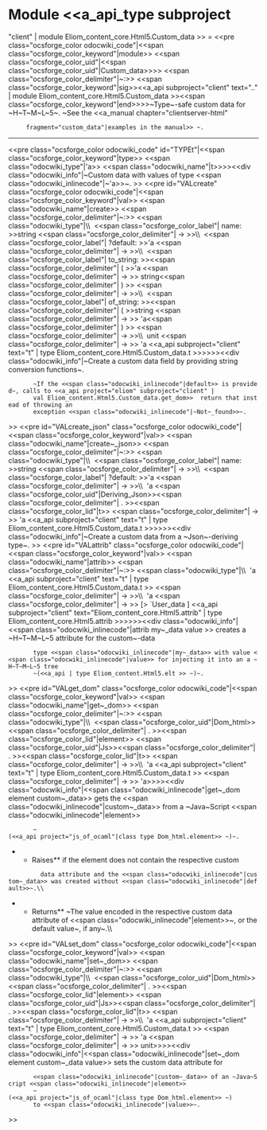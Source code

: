 =Module <<a_api_type subproject="client" | module Eliom_content_core.Html5.Custom_data >> =
<<pre class="ocsforge_color odocwiki_code"|<<span class="ocsforge_color_keyword"|module>> <<span class="ocsforge_color_uid"|<<span class="ocsforge_color_uid"|Custom_data>>>> <<span class="ocsforge_color_delimiter"|~:>> <<span class="ocsforge_color_keyword"|sig>><<a_api subproject="client" text=".." | module Eliom_content_core.Html5.Custom_data >><<span class="ocsforge_color_keyword"|end>>>>~Type~-safe custom data for ~H~T~M~L~5~. ~See the <<a_manual chapter="clientserver-html"
      fragment="custom_data"|examples in the manual>> ~.

----
<<pre class="ocsforge_color odocwiki_code" id="TYPEt"|<<span class="ocsforge_color_keyword"|type>> <<span class="odocwiki_type"|'a>> <<span class="odocwiki_name"|t>>>><<div class="odocwiki_info"|~Custom data with values of type <<span class="odocwiki_inlinecode"|~'a>>~.
>>
<<pre id="VALcreate" class="ocsforge_color odocwiki_code"|<<span class="ocsforge_color_keyword"|val>> <<span class="odocwiki_name"|create>> <<span class="ocsforge_color_delimiter"|~:>> <<span class="odocwiki_type"|\\  <<span class="ocsforge_color_label"| name: >>string <<span class="ocsforge_color_delimiter"| -> >>\\  <<span class="ocsforge_color_label"| ?default: >>'a <<span class="ocsforge_color_delimiter"| -> >>\\  <<span class="ocsforge_color_label"| to_string: >><<span class="ocsforge_color_delimiter"| ( >>'a <<span class="ocsforge_color_delimiter"| -> >> string<<span class="ocsforge_color_delimiter"| ) >> <<span class="ocsforge_color_delimiter"| -> >>\\  <<span class="ocsforge_color_label"| of_string: >><<span class="ocsforge_color_delimiter"| ( >>string <<span class="ocsforge_color_delimiter"| -> >> 'a<<span class="ocsforge_color_delimiter"| ) >> <<span class="ocsforge_color_delimiter"| -> >>\\  unit <<span class="ocsforge_color_delimiter"| -> >> 'a <<a_api subproject="client" text="t" | type Eliom_content_core.Html5.Custom_data.t >>>>>><<div class="odocwiki_info"|~Create a custom data field by providing string conversion functions~.
        ~If the <<span class="odocwiki_inlinecode"|default>> is provided~, calls to <<a_api project="eliom" subproject="client" |
        val Eliom_content.Html5.Custom_data.get_dom>>  return that instead of throwing an
        exception <<span class="odocwiki_inlinecode"|~Not~_found>>~.
>>
<<pre id="VALcreate_json" class="ocsforge_color odocwiki_code"|<<span class="ocsforge_color_keyword"|val>> <<span class="odocwiki_name"|create~_json>> <<span class="ocsforge_color_delimiter"|~:>> <<span class="odocwiki_type"|\\  <<span class="ocsforge_color_label"| name: >>string <<span class="ocsforge_color_delimiter"| -> >>\\  <<span class="ocsforge_color_label"| ?default: >>'a <<span class="ocsforge_color_delimiter"| -> >>\\  'a <<span class="ocsforge_color_uid"|Deriving_Json>><<span class="ocsforge_color_delimiter"| . >><<span class="ocsforge_color_lid"|t>> <<span class="ocsforge_color_delimiter"| -> >> 'a <<a_api subproject="client" text="t" | type Eliom_content_core.Html5.Custom_data.t >>>>>><<div class="odocwiki_info"|~Create a custom data from a ~Json~-deriving type~.
>>
<<pre id="VALattrib" class="ocsforge_color odocwiki_code"|<<span class="ocsforge_color_keyword"|val>> <<span class="odocwiki_name"|attrib>> <<span class="ocsforge_color_delimiter"|~:>> <<span class="odocwiki_type"|\\  'a <<a_api subproject="client" text="t" | type Eliom_content_core.Html5.Custom_data.t >> <<span class="ocsforge_color_delimiter"| -> >>\\  'a <<span class="ocsforge_color_delimiter"| -> >> [> `User_data ] <<a_api subproject="client" text="Eliom_content_core.Html5.attrib" | type Eliom_content_core.Html5.attrib >>>>>><<div class="odocwiki_info"|<<span class="odocwiki_inlinecode"|attrib my~_data value >> creates a ~H~T~M~L~5 attribute for the custom~-data
        type <<span class="odocwiki_inlinecode"|my~_data>> with value <<span class="odocwiki_inlinecode"|value>> for injecting it into an a ~H~T~M~L~5 tree
        ~(<<a_api | type Eliom_content.Html5.elt >> ~)~.
>>
<<pre id="VALget_dom" class="ocsforge_color odocwiki_code"|<<span class="ocsforge_color_keyword"|val>> <<span class="odocwiki_name"|get~_dom>> <<span class="ocsforge_color_delimiter"|~:>> <<span class="odocwiki_type"|\\  <<span class="ocsforge_color_uid"|Dom_html>><<span class="ocsforge_color_delimiter"| . >><<span class="ocsforge_color_lid"|element>> <<span class="ocsforge_color_uid"|Js>><<span class="ocsforge_color_delimiter"| . >><<span class="ocsforge_color_lid"|t>> <<span class="ocsforge_color_delimiter"| -> >>\\  'a <<a_api subproject="client" text="t" | type Eliom_content_core.Html5.Custom_data.t >> <<span class="ocsforge_color_delimiter"| -> >> 'a>>>><<div class="odocwiki_info"|<<span class="odocwiki_inlinecode"|get~_dom element custom~_data>> gets the <<span class="odocwiki_inlinecode"|custom~_data>> from a ~Java~Script <<span class="odocwiki_inlinecode"|element>>
        ~(<<a_api project="js_of_ocaml"|class type Dom_html.element>> ~)~.
**Raises** {{{Not_found}}} if the element does not contain the respective custom
          data attribute and the <<span class="odocwiki_inlinecode"|custom~_data>> was created without <<span class="odocwiki_inlinecode"|default>>~.\\
**Returns** ~The value encoded in the respective custom data attribute of <<span class="odocwiki_inlinecode"|element>>~, or the default value~, if any~.\\
>>
<<pre id="VALset_dom" class="ocsforge_color odocwiki_code"|<<span class="ocsforge_color_keyword"|val>> <<span class="odocwiki_name"|set~_dom>> <<span class="ocsforge_color_delimiter"|~:>> <<span class="odocwiki_type"|\\  <<span class="ocsforge_color_uid"|Dom_html>><<span class="ocsforge_color_delimiter"| . >><<span class="ocsforge_color_lid"|element>> <<span class="ocsforge_color_uid"|Js>><<span class="ocsforge_color_delimiter"| . >><<span class="ocsforge_color_lid"|t>> <<span class="ocsforge_color_delimiter"| -> >>\\  'a <<a_api subproject="client" text="t" | type Eliom_content_core.Html5.Custom_data.t >> <<span class="ocsforge_color_delimiter"| -> >> 'a <<span class="ocsforge_color_delimiter"| -> >> unit>>>><<div class="odocwiki_info"|<<span class="odocwiki_inlinecode"|set~_dom element custom~_data value>> sets the custom data attribute for
        <<span class="odocwiki_inlinecode"|custom~_data>> of an ~Java~Script <<span class="odocwiki_inlinecode"|element>>
        ~(<<a_api project="js_of_ocaml"|class type Dom_html.element>> ~)
        to <<span class="odocwiki_inlinecode"|value>>~.
>>
